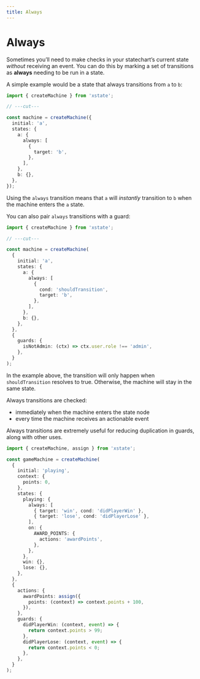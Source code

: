```yaml
---
title: Always
---
```


# Always

<!-- deps: ["transitions-and-events", "guards", "self-transitions"] -->

Sometimes you’ll need to make checks in your statechart’s current state _without_ receiving an event. You can do this by marking a set of transitions as **always** needing to be run in a state.

A simple example would be a state that always transitions from `a` to `b`:

```ts twoslash
import { createMachine } from 'xstate';

// ---cut---

const machine = createMachine({
  initial: 'a',
  states: {
    a: {
      always: [
        {
          target: 'b',
        },
      ],
    },
    b: {},
  },
});
```

Using the `always` transition means that `a` will _instantly_ transition to `b` when the machine enters the `a` state.

You can also pair `always` transitions with a guard:

```ts twoslash {7-12}
import { createMachine } from 'xstate';

// ---cut---

const machine = createMachine(
  {
    initial: 'a',
    states: {
      a: {
        always: [
          {
            cond: 'shouldTransition',
            target: 'b',
          },
        ],
      },
      b: {},
    },
  },
  {
    guards: {
      isNotAdmin: (ctx) => ctx.user.role !== 'admin',
    },
  }
);
```

In the example above, the transition will only happen when `shouldTransition` resolves to true. Otherwise, the machine will stay in the same state.

Always transitions are checked:

- immediately when the machine enters the state node
- every time the machine receives an actionable event

Always transitions are extremely useful for reducing duplication in guards, along with other uses.

<!-- TODO - refine this example to show a before and after, with loads of guards in the before \-->

```ts twoslash {11-14}
import { createMachine, assign } from 'xstate';

const gameMachine = createMachine(
  {
    initial: 'playing',
    context: {
      points: 0,
    },
    states: {
      playing: {
        always: [
          { target: 'win', cond: 'didPlayerWin' },
          { target: 'lose', cond: 'didPlayerLose' },
        ],
        on: {
          AWARD_POINTS: {
            actions: 'awardPoints',
          },
        },
      },
      win: {},
      lose: {},
    },
  },
  {
    actions: {
      awardPoints: assign({
        points: (context) => context.points + 100,
      }),
    },
    guards: {
      didPlayerWin: (context, event) => {
        return context.points > 99;
      },
      didPlayerLose: (context, event) => {
        return context.points < 0;
      },
    },
  }
);
```

<!-- TODO - discuss the dangers of infinite loops with always \-->
